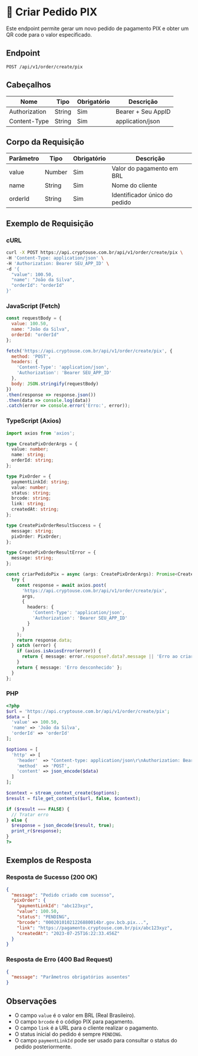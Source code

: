 # 💸 Criar Pedido PIX

Este endpoint permite gerar um novo pedido de pagamento PIX e obter um QR code para o valor especificado.

## Endpoint

```
POST /api/v1/order/create/pix
```

## Cabeçalhos

| Nome           | Tipo   | Obrigatório | Descrição                        |
|----------------|--------|-------------|----------------------------------|
| Authorization  | String | Sim         | Bearer + Seu AppID               |
| Content-Type   | String | Sim         | application/json                 |

## Corpo da Requisição

| Parâmetro      | Tipo    | Obrigatório | Descrição                                 |
|----------------|---------|-------------|-------------------------------------------|
| value          | Number  | Sim         | Valor do pagamento em BRL                 |
| name           | String  | Sim         | Nome do cliente                           |
| orderId        | String  | Sim         | Identificador único do pedido             |

## Exemplo de Requisição

### cURL

```bash
curl -X POST https://api.cryptouse.com.br/api/v1/order/create/pix \
-H 'Content-Type: application/json' \
-H 'Authorization: Bearer SEU_APP_ID' \
-d '{
  "value": 100.50,
  "name": "João da Silva",
  "orderId": "orderId"
}'
```

### JavaScript (Fetch)

```javascript
const requestBody = {
  value: 100.50,
  name: "João da Silva",
  orderId: "orderId"
};

fetch('https://api.cryptouse.com.br/api/v1/order/create/pix', {
  method: 'POST',
  headers: {
    'Content-Type': 'application/json',
    'Authorization': 'Bearer SEU_APP_ID'
  },
  body: JSON.stringify(requestBody)
})
.then(response => response.json())
.then(data => console.log(data))
.catch(error => console.error('Erro:', error));
```

### TypeScript (Axios)

```typescript
import axios from 'axios';

type CreatePixOrderArgs = {
  value: number;
  name: string;
  orderId: string;
};

type PixOrder = {
  paymentLinkId: string;
  value: number;
  status: string;
  brcode: string;
  link: string;
  createdAt: string;
};

type CreatePixOrderResultSuccess = {
  message: string;
  pixOrder: PixOrder;
};

type CreatePixOrderResultError = {
  message: string;
};

const criarPedidoPix = async (args: CreatePixOrderArgs): Promise<CreatePixOrderResultSuccess | CreatePixOrderResultError> => {
  try {
    const response = await axios.post(
      'https://api.cryptouse.com.br/api/v1/order/create/pix',
      args,
      {
        headers: {
          'Content-Type': 'application/json',
          'Authorization': 'Bearer SEU_APP_ID'
        }
      }
    );
    return response.data;
  } catch (error) {
    if (axios.isAxiosError(error)) {
      return { message: error.response?.data?.message || 'Erro ao criar pedido PIX' };
    }
    return { message: 'Erro desconhecido' };
  }
};
```

### PHP

```php
<?php
$url = 'https://api.cryptouse.com.br/api/v1/order/create/pix';
$data = [
  'value' => 100.50,
  'name' => 'João da Silva',
  'orderId' => 'orderId'
];

$options = [
  'http' => [
    'header'  => "Content-type: application/json\r\nAuthorization: Bearer SEU_APP_ID\r\n",
    'method'  => 'POST',
    'content' => json_encode($data)
  ]
];

$context = stream_context_create($options);
$result = file_get_contents($url, false, $context);

if ($result === FALSE) {
  // Tratar erro
} else {
  $response = json_decode($result, true);
  print_r($response);
}
?>
```

## Exemplos de Resposta

### Resposta de Sucesso (200 OK)

```json
{
  "message": "Pedido criado com sucesso",
  "pixOrder": {
    "paymentLinkId": "abc123xyz",
    "value": 100.50,
    "status": "PENDING",
    "brcode": "00020101021226880014br.gov.bcb.pix...",
    "link": "https://pagamento.cryptouse.com.br/pix/abc123xyz",
    "createdAt": "2023-07-25T16:22:33.456Z"
  }
}
```

### Resposta de Erro (400 Bad Request)

```json
{
  "message": "Parâmetros obrigatórios ausentes"
}
```

## Observações

- O campo `value` é o valor em BRL (Real Brasileiro).
- O campo `brcode` é o código PIX para pagamento.
- O campo `link` é a URL para o cliente realizar o pagamento.
- O status inicial do pedido é sempre `PENDING`.
- O campo `paymentLinkId` pode ser usado para consultar o status do pedido posteriormente. 